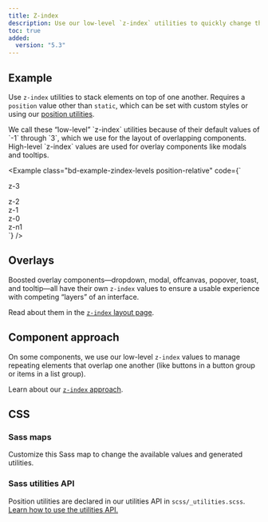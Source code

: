 ```yaml
---
title: Z-index
description: Use our low-level `z-index` utilities to quickly change the stack level of an element or component.
toc: true
added:
  version: "5.3"
---
```


## Example

Use `z-index` utilities to stack elements on top of one another. Requires a `position` value other than `static`, which can be set with custom styles or using our [position utilities]([[docsref:/utilities/position]]).

<Callout>
We call these “low-level” `z-index` utilities because of their default values of `-1` through `3`, which we use for the layout of overlapping components. High-level `z-index` values are used for overlay components like modals and tooltips.
</Callout>

<Example class="bd-example-zindex-levels position-relative" code={`<div class="z-3 position-absolute p-5"><span>z-3</span></div>
<div class="z-2 position-absolute p-5"><span>z-2</span></div>
<div class="z-1 position-absolute p-5"><span>z-1</span></div>
<div class="z-0 position-absolute p-5"><span>z-0</span></div>
<div class="z-n1 position-absolute p-5"><span>z-n1</span></div>`} />

## Overlays

Boosted overlay components—dropdown, modal, offcanvas, popover, toast, and tooltip—all have their own `z-index` values to ensure a usable experience with competing “layers” of an interface.

Read about them in the [`z-index` layout page]([[docsref:/layout/z-index]]).

## Component approach

On some components, we use our low-level `z-index` values to manage repeating elements that overlap one another (like buttons in a button group or items in a list group).

Learn about our [`z-index` approach]([[docsref:/extend/approach#z-index-scales]]).

## CSS

### Sass maps

Customize this Sass map to change the available values and generated utilities.

<ScssDocs name="zindex-levels-map" file="scss/_variables.scss" />

### Sass utilities API

Position utilities are declared in our utilities API in `scss/_utilities.scss`. [Learn how to use the utilities API.]([[docsref:/utilities/api#using-the-api]])

<ScssDocs name="utils-zindex" file="scss/_utilities.scss" />
